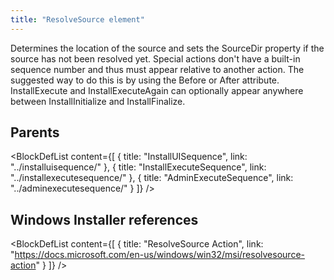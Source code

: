 ```yaml
---
title: "ResolveSource element"
---
```



Determines the location of the source and sets the SourceDir property if the source has not been resolved yet. Special actions don't have a built-in sequence number and thus must appear relative to another action. The suggested way to do this is by using the Before or After attribute. InstallExecute and InstallExecuteAgain can optionally appear anywhere between InstallInitialize and InstallFinalize.


## Parents

<BlockDefList content={[
    {
      title: "InstallUISequence",
      link: "../installuisequence/"
    },
    {
      title: "InstallExecuteSequence",
      link: "../installexecutesequence/"
    },
    {
      title: "AdminExecuteSequence",
      link: "../adminexecutesequence/"
    }
  ]}
/>

## Windows Installer references

<BlockDefList content={[
    {
      title: "ResolveSource Action",
      link: "https://docs.microsoft.com/en-us/windows/win32/msi/resolvesource-action"
    }
  ]}
/>
